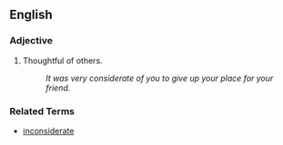 ==English==

===Adjective===
# Thoughtful of others.
#: ''It was very considerate of you to give up your place for your friend.''

===Related Terms===
*[[inconsiderate]]